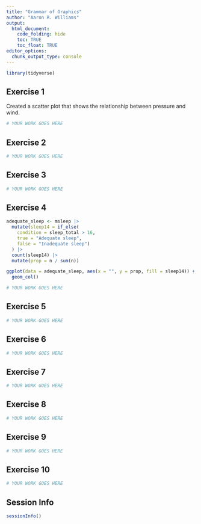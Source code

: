 ```yaml
---
title: "Grammar of Graphics"
author: "Aaron R. Williams"
output:
  html_document:
    code_folding: hide
    toc: TRUE
    toc_float: TRUE
editor_options:
  chunk_output_type: console
---
```


```r
library(tidyverse)

```

## Exercise 1

Created a scatter plot that shows the relationship between pressure and wind.

```r
# YOUR WORK GOES HERE

```

## Exercise 2

```r
# YOUR WORK GOES HERE

```

## Exercise 3

```r
# YOUR WORK GOES HERE

```

## Exercise 4

```r
adequate_sleep <- msleep |>
  mutate(sleep14 = if_else(
    condition = sleep_total > 16, 
    true = "Adequate sleep", 
    false = "Inadequate sleep")
  ) |>
  count(sleep14) |>
  mutate(prop = n / sum(n))

ggplot(data = adequate_sleep, aes(x = "", y = prop, fill = sleep14)) +
  geom_col()

# YOUR WORK GOES HERE

```

## Exercise 5

```r
# YOUR WORK GOES HERE

```

## Exercise 6

```r
# YOUR WORK GOES HERE

```

## Exercise 7

```r
# YOUR WORK GOES HERE

```

## Exercise 8

```r
# YOUR WORK GOES HERE

```

## Exercise 9

```r
# YOUR WORK GOES HERE

```

## Exercise 10

```r
# YOUR WORK GOES HERE

```

## Session Info

```r
sessionInfo()
```
